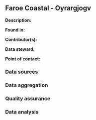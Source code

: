 ## Faroe Coastal - Oyrargjogv

**Description:** 


**Found in:**

**Contributor(s):**

**Data steward:**

**Point of contact:**

### Data sources

### Data aggregation

### Quality assurance

### Data analysis
